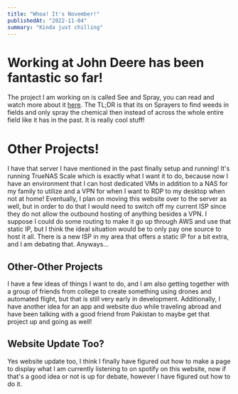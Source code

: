 ```yaml
---
title: "Whoa! It's November!"
publishedAt: "2022-11-04"
summary: "Kinda just chilling"
---
```


# Working at John Deere has been fantastic so far!

The project I am working on is called See and Spray, you can read and watch more about it [here](https://www.deere.com/en/sprayers/see-spray-select/). The TL;DR is that its on Sprayers to find weeds in fields and only spray the chemical then instead of across the whole entire field like it has in the past. It is really cool stuff!

# Other Projects!

I have that server I have mentioned in the past finally setup and running! It's running TrueNAS Scale which is exactly what I want it to do, because now I have an environment that I can host dedicated VMs in addition to a NAS for my family to utilize and a VPN for when I want to RDP to my desktop when not at home! Eventually, I plan on moving this website over to the server as well, but in order to do that I would need to switch off my current ISP since they do not allow the outbound hosting of anything besides a VPN. I suppose I could do some routing to make it go up through AWS and use that static IP, but I think the ideal situation would be to only pay one source to host it all. There is a new ISP in my area that offers a static IP for a bit extra, and I am debating that. Anyways...

## Other-Other Projects

I have a few ideas of things I want to do, and I am also getting together with a group of friends from college to create something using drones and automated flight, but that is still very early in development. Additionally, I have another idea for an app and website duo while traveling abroad and have been talking with a good friend from Pakistan to maybe get that project up and going as well! 

## Website Update Too?

Yes website update too, I think I finally have figured out how to make a page to display what I am currently listening to on spotify on this website, now if that's a good idea or not is up for debate, however I have figured out how to do it. 
